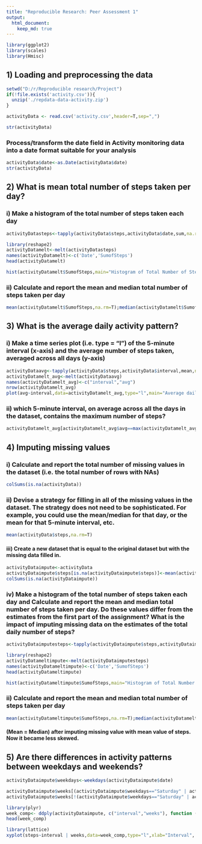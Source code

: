 ```yaml
---
title: "Reproducible Research: Peer Assessment 1"
output: 
  html_document:
    keep_md: true
---
```


```r
library(ggplot2)
library(scales)
library(Hmisc)
```

## 1) Loading and preprocessing the data
```r
setwd("D:/r/Reproducible research/Project")
if(!file.exists('activity.csv')){
  unzip('./repdata-data-activity.zip')
}

activityData <- read.csv('activity.csv',header=T,sep=",")

str(activityData)
```
### Process/transform the date field in Activity monitoring data into a date format suitable for your analysis
```r
activityData$date<-as.Date(activityData$date)
str(activityData)
```

## 2) What is mean total number of steps taken per day?
### i) Make a histogram of the total number of steps taken each day
```r
activityDatasteps<-tapply(activityData$steps,activityData$date,sum,na.rm=TRUE)
```
```r
library(reshape2)
activityDatamelt<-melt(activityDatasteps)
names(activityDatamelt)<-c('Date','SumofSteps')
head(activityDatamelt)
```
```r

hist(activityDatamelt$SumofSteps,main="Histogram of Total Number of Steps per Day",xlab="Total Number of Steps per Day",ylab="Frequency",col='blue',breaks=30)
```
### ii) Calculate and report the mean and median total number of steps taken per day
```r
mean(activityDatamelt$SumofSteps,na.rm=T);median(activityDatamelt$SumofSteps,na.rm=T)

```

## 3) What is the average daily activity pattern?

### i) Make a time series plot (i.e. type = "l") of the 5-minute interval (x-axis) and the average number of steps taken, averaged across all days (y-axis)

```r
activityDataavg<-tapply(activityData$steps,activityData$interval,mean,na.rm=T)
activityDatamelt_avg<-melt(activityDataavg)
names(activityDatamelt_avg)<-c("interval","avg")
nrow(activityDatamelt_avg)
plot(avg~interval,data=activityDatamelt_avg,type="l",main="Average daily activity pattern")
```
### ii) which 5-minute interval, on average across all the days in the dataset, contains the maximum number of steps?
```r
activityDatamelt_avg[activityDatamelt_avg$avg==max(activityDatamelt_avg$avg),]
```

## 4) Imputing missing values

### i) Calculate and report the total number of missing values in the dataset (i.e. the total number of rows with NAs)
```r
colSums(is.na(activityData))

```
### ii) Devise a strategy for filling in all of the missing values in the dataset. The strategy does not need to be sophisticated. For example, you could use the mean/median for that day, or the mean for that 5-minute interval, etc.
```r
mean(activityData$steps,na.rm=T)

```

#### iii) Create a new dataset that is equal to the original dataset but with the missing data filled in.

```r
activityDataimpute<-activityData
activityDataimpute$steps[is.na(activityDataimpute$steps)]<-mean(activityDataimpute$steps,na.rm=T)
colSums(is.na(activityDataimpute))

```

### iv) Make a histogram of the total number of steps taken each day and Calculate and report the mean and median total number of steps taken per day. Do these values differ from the estimates from the first part of the assignment? What is the impact of imputing missing data on the estimates of the total daily number of steps?

```r
activityDataimputesteps<-tapply(activityDataimpute$steps,activityDataimpute$date,sum)
```
```r
library(reshape2)
activityDatameltimpute<-melt(activityDataimputesteps)
names(activityDatameltimpute)<-c('Date','SumofSteps')
head(activityDatameltimpute)
```
```r
hist(activityDatameltimpute$SumofSteps,main="Histogram of Total Number of Steps per Day on  Impute Value",xlab="Total Number of Steps per Day",ylab="Frequency",col='blue',breaks=30)
```
### ii) Calculate and report the mean and median total number of steps taken per day
```r
mean(activityDatameltimpute$SumofSteps,na.rm=T);median(activityDatameltimpute$SumofSteps,na.rm=T)
```
#### (Mean = Median) after imputing missing value with mean value of steps. Now it became less skewed. 


## 5) Are there differences in activity patterns between weekdays and weekends?

```r
activityDataimpute$weekdays<-weekdays(activityDataimpute$date)

activityDataimpute$weeks[(activityDataimpute$weekdays=="Saturday" | activityDataimpute$weekdays=="Sunday")]<-"weekend"
activityDataimpute$weeks[!(activityDataimpute$weekdays=="Saturday" | activityDataimpute$weekdays=="Sunday")]<-"weekdays"

```

```r
library(plyr)
week_comp<- ddply(activityDataimpute, c("interval","weeks"), function (x) apply(x[1], 2, mean))
head(week_comp)

```



```r
library(lattice)
xyplot(steps~interval | weeks,data=week_comp,type="l",xlab="Interval", ylab="Number of steps",layout=c(1,2))

```
